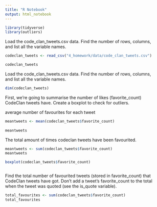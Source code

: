 ```yaml
---
title: "R Notebook"
output: html_notebook
---
```


```r
library(tidyverse)
library(outliers)
```
Load the code_clan_tweets.csv data. Find the number of rows, columns, and list all the variable names.
```r
codeclan_tweets <- read_csv("4_homework/data/code_clan_tweets.csv")
```
```r
codeclan_tweets
```
Load the code_clan_tweets.csv data. Find the number of rows, columns, and list all the variable names.
```r
dim(codeclan_tweets)
```
First, we’re going to summarise the number of likes (favorite_count) CodeClan tweets have. Create a boxplot to check for outliers.

average number of favourites for each tweet
```r
meantweets <- mean(codeclan_tweets$favorite_count) 
 
meantweets

```
The total amount of times codeclan tweets have been favourited. 
```r
meantweets <- sum(codeclan_tweets$favorite_count)
meantweets
```


```r
boxplot(codeclan_tweets$favorite_count)
```
```r

```



Find the total number of favourited tweets (stored in favorite_count) that CodeClan tweets have got. Don’t add a tweet’s favorite_count to the total when the tweet was quoted (see the is_quote variable).


```r
total_favourites <- sum(codeclan_tweets$favorite_count)
total_favourites
```









